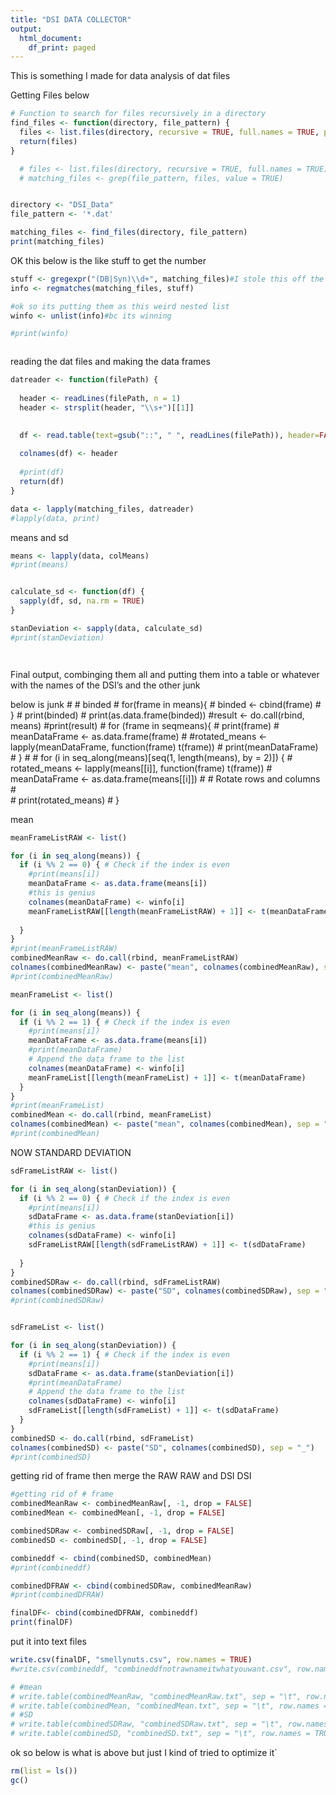 ---
title: "DSI DATA COLLECTOR"
output:
  html_document:
    df_print: paged
---

This is something I made for data analysis of dat files

Getting Files below

```{r}
# Function to search for files recursively in a directory
find_files <- function(directory, file_pattern) {
  files <- list.files(directory, recursive = TRUE, full.names = TRUE, pattern = file_pattern)
  return(files)
}

  # files <- list.files(directory, recursive = TRUE, full.names = TRUE)
  # matching_files <- grep(file_pattern, files, value = TRUE)


directory <- "DSI_Data"
file_pattern <- '*.dat'

matching_files <- find_files(directory, file_pattern)
print(matching_files)

```

OK this below is the like stuff to get the number

```{r}

stuff <- gregexpr("(DB|Syn)\\d+", matching_files)#I stole this off the internet :skull:
info <- regmatches(matching_files, stuff)

#ok so its putting them as this weird nested list
winfo <- unlist(info)#bc its winning

#print(winfo)



```

reading the dat files and making the data frames

```{r}
datreader <- function(filePath) {
  
  header <- readLines(filePath, n = 1)
  header <- strsplit(header, "\\s+")[[1]]

  
  df <- read.table(text=gsub("::", " ", readLines(filePath)), header=FALSE)
  
  colnames(df) <- header
  
  #print(df)
  return(df)
}

data <- lapply(matching_files, datreader)
#lapply(data, print)

```

means and sd

```{r}
means <- lapply(data, colMeans)
#print(means)


calculate_sd <- function(df) {
  sapply(df, sd, na.rm = TRUE)
}

stanDeviation <- sapply(data, calculate_sd)
#print(stanDeviation)




```

Final output, combinging them all and putting them into a table or whatever with the names of the DSI's and the other junk

below is junk \# \# binded \# for(frame in means){ \# binded \<- cbind(frame) \# } \# print(binded) \# print(as.data.frame(binded)) #result \<- do.call(rbind, means) #print(result) \# for (frame in seqmeans){ \# print(frame) \# meanDataFrame \<- as.data.frame(frame) \# #rotated_means \<- lapply(meanDataFrame, function(frame) t(frame)) \# print(meanDataFrame) \# } \# \# for (i in seq_along(means)[seq(1, length(means), by = 2)]) { \# rotated_means \<- lapply(means[[i]], function(frame) t(frame)) \# meanDataFrame \<- as.data.frame(means[[i]]) \# \# Rotate rows and columns \#\
\# print(rotated_means) \# }

mean

```{r}
meanFrameListRAW <- list()

for (i in seq_along(means)) {
  if (i %% 2 == 0) { # Check if the index is even
    #print(means[i])
    meanDataFrame <- as.data.frame(means[i])
    #this is genius
    colnames(meanDataFrame) <- winfo[i]
    meanFrameListRAW[[length(meanFrameListRAW) + 1]] <- t(meanDataFrame)
    
  }
}
#print(meanFrameListRAW)
combinedMeanRaw <- do.call(rbind, meanFrameListRAW)
colnames(combinedMeanRaw) <- paste("mean", colnames(combinedMeanRaw), sep = "_")
#print(combinedMeanRaw)

meanFrameList <- list()

for (i in seq_along(means)) {
  if (i %% 2 == 1) { # Check if the index is even
    #print(means[i])
    meanDataFrame <- as.data.frame(means[i])
    #print(meanDataFrame)
    # Append the data frame to the list
    colnames(meanDataFrame) <- winfo[i]
    meanFrameList[[length(meanFrameList) + 1]] <- t(meanDataFrame)
  }
}
#print(meanFrameList)
combinedMean <- do.call(rbind, meanFrameList)
colnames(combinedMean) <- paste("mean", colnames(combinedMean), sep = "_")
#print(combinedMean)

```

NOW STANDARD DEVIATION

```{r}
sdFrameListRAW <- list()

for (i in seq_along(stanDeviation)) {
  if (i %% 2 == 0) { # Check if the index is even
    #print(means[i])
    sdDataFrame <- as.data.frame(stanDeviation[i])
    #this is genius
    colnames(sdDataFrame) <- winfo[i]
    sdFrameListRAW[[length(sdFrameListRAW) + 1]] <- t(sdDataFrame)
    
  }
}
combinedSDRaw <- do.call(rbind, sdFrameListRAW)
colnames(combinedSDRaw) <- paste("SD", colnames(combinedSDRaw), sep = "_")
#print(combinedSDRaw)


sdFrameList <- list()

for (i in seq_along(stanDeviation)) {
  if (i %% 2 == 1) { # Check if the index is even
    #print(means[i])
    sdDataFrame <- as.data.frame(stanDeviation[i])
    #print(meanDataFrame)
    # Append the data frame to the list
    colnames(sdDataFrame) <- winfo[i]
    sdFrameList[[length(sdFrameList) + 1]] <- t(sdDataFrame)
  }
}
combinedSD <- do.call(rbind, sdFrameList)
colnames(combinedSD) <- paste("SD", colnames(combinedSD), sep = "_")
#print(combinedSD)

```

getting rid of frame then merge the RAW RAW and DSI DSI

```{r}

#getting rid of # frame
combinedMeanRaw <- combinedMeanRaw[, -1, drop = FALSE]
combinedMean <- combinedMean[, -1, drop = FALSE]

combinedSDRaw <- combinedSDRaw[, -1, drop = FALSE]
combinedSD <- combinedSD[, -1, drop = FALSE]

combineddf <- cbind(combinedSD, combinedMean)
#print(combineddf)

combinedDFRAW <- cbind(combinedSDRaw, combinedMeanRaw)
#print(combinedDFRAW)

finalDF<- cbind(combinedDFRAW, combineddf)
print(finalDF)

```

put it into text files

```{r}

write.csv(finalDF, "smellynuts.csv", row.names = TRUE)
#write.csv(combineddf, "combineddfnotrawnameitwhatyouwant.csv", row.names = TRUE)

# #mean
# write.table(combinedMeanRaw, "combinedMeanRaw.txt", sep = "\t", row.names = TRUE)
# write.table(combinedMean, "combinedMean.txt", sep = "\t", row.names = TRUE)
# #SD
# write.table(combinedSDRaw, "combinedSDRaw.txt", sep = "\t", row.names = TRUE)
# write.table(combinedSD, "combinedSD.txt", sep = "\t", row.names = TRUE)


```

ok so below is what is above but just I kind of tried to optimize it\`

```{r}
rm(list = ls())
gc()

```
